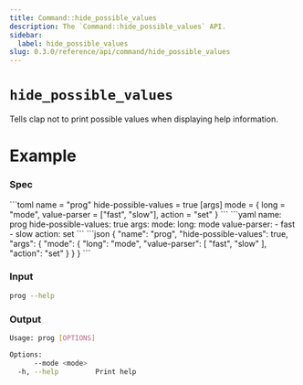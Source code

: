 ```yaml
---
title: Command::hide_possible_values
description: The `Command::hide_possible_values` API.
sidebar:
  label: hide_possible_values
slug: 0.3.0/reference/api/command/hide_possible_values
---
```



# `hide_possible_values` <LinkButton href="https://docs.rs/clap/latest/clap/struct.Command.html#method.hide_possible_values" icon="open-book" variant="minimal" />

<Badge text="since 0.1.0" size="small" />

Tells clap not to print possible values when displaying help information.

# Example

### Spec

<Tabs syncKey="format">
  <TabItem label="TOML">
    ```toml
    name = "prog"
    hide-possible-values = true
    [args]
    mode = { long = "mode", value-parser = ["fast", "slow"], action = "set" }
    ```
  </TabItem>

  <TabItem label="YAML">
    ```yaml
    name: prog
    hide-possible-values: true
    args:
      mode:
        long: mode
        value-parser:
        - fast
        - slow
        action: set
    ```
  </TabItem>

  <TabItem label="JSON">
    ```json
    {
      "name": "prog",
      "hide-possible-values": true,
      "args": {
        "mode": {
          "long": "mode",
          "value-parser": [
            "fast",
            "slow"
          ],
          "action": "set"
        }
      }
    }
    ```
  </TabItem>
</Tabs>

### Input

```bash
prog --help
```

### Output

```bash
Usage: prog [OPTIONS]

Options:
      --mode <mode>  
  -h, --help         Print help
```
